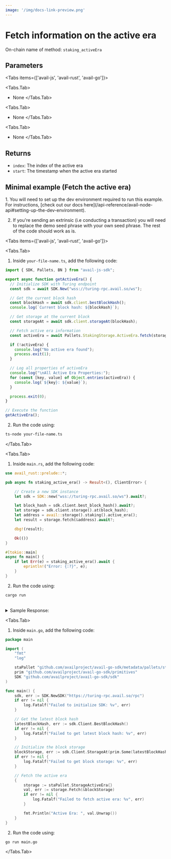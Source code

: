 ```yaml
---
image: '/img/docs-link-preview.png'
---
```



# Fetch information on the active era

On-chain name of method: `staking_activeEra`

## Parameters

<Tabs items={['avail-js', 'avail-rust', 'avail-go']}>

<Tabs.Tab>
- None
</Tabs.Tab>

<Tabs.Tab>
- None
</Tabs.Tab>

<Tabs.Tab>
- None
</Tabs.Tab>

</Tabs>

## Returns

- `index`: The index of the active era
- `start`: The timestamp when the active era started

## Minimal example (Fetch the active era)

<Callout type="info">
1. You will need to set up the dev environment required to run this example. 
For instructions, [check out our docs here](/api-reference/avail-node-api#setting-up-the-dev-environment).

2. If you're sending an extrinsic (i.e conducting a transaction) you will need to replace the demo seed phrase with your own seed phrase.
The rest of the code should work as is.
</Callout>

<Tabs items={['avail-js', 'avail-rust', 'avail-go']}>

<Tabs.Tab>

1. Inside `your-file-name.ts`, add the following code:

```typescript showLineNumbers filename="avail-js" name="cmd1"
import { SDK, Pallets, BN } from "avail-js-sdk";

export async function getActiveEra() {
  // Initialize SDK with Turing endpoint
  const sdk = await SDK.New("wss://turing-rpc.avail.so/ws");

  // Get the current block hash
  const blockHash = await sdk.client.bestBlockHash();
  console.log(`Current block hash: ${blockHash}`);

  // Get storage at the current block
  const storageAt = await sdk.client.storageAt(blockHash);

  // Fetch active era information
  const activeEra = await Pallets.StakingStorage.ActiveEra.fetch(storageAt);

  if (!activeEra) {
    console.log("No active era found");
    process.exit(1);
  }

  // Log all properties of activeEra
  console.log("\nAll Active Era Properties:");
  for (const [key, value] of Object.entries(activeEra)) {
    console.log(`${key}: ${value}`);
  }

  process.exit(0);
}

// Execute the function
getActiveEra();
```

2. Run the code using:

```bash filename="terminal" name="cmd2"
ts-node your-file-name.ts
```

</Tabs.Tab>

<Tabs.Tab>

1. Inside `main.rs`, add the following code:

```rust showLineNumbers filename="avail-rust" name="cmd3" showLineNumbers filename="avail-rust"
use avail_rust::prelude::*;

pub async fn staking_active_era() -> Result<(), ClientError> {

    // Create a new SDK instance
    let sdk = SDK::new("wss://turing-rpc.avail.so/ws").await?;

    let block_hash = sdk.client.best_block_hash().await?;
    let storage = sdk.client.storage().at(block_hash);
    let address = avail::storage().staking().active_era();
    let result = storage.fetch(&address).await?;

    dbg!(result);

    Ok(())
}

#[tokio::main]
async fn main() {
    if let Err(e) = staking_active_era().await {
        eprintln!("Error: {:?}", e);
    }
}
```

2. Run the code using:

```bash filename="terminal" name="cmd4"
cargo run
```

<br/>
<details className="border p-3 rounded-md bg-[#EFF6FF]">
<summary>Sample Response:</summary>
```json
result = Some(
    ActiveEraInfo {
        index: 174,
        start: Some(
            1726523440000,
        ),
    },
)
```
</details>
</Tabs.Tab>

<Tabs.Tab>

1. Inside `main.go`, add the following code:

```go showLineNumbers filename="avail-go" name="cmd5"
package main

import (
	"fmt"
	"log"

	staPallet "github.com/availproject/avail-go-sdk/metadata/pallets/staking"
	prim "github.com/availproject/avail-go-sdk/primitives"
	SDK "github.com/availproject/avail-go-sdk/sdk"
)

func main() {
	sdk, err := SDK.NewSDK("https://turing-rpc.avail.so/rpc")
	if err != nil {
		log.Fatalf("Failed to initialize SDK: %v", err)
	}

	// Get the latest block hash
	latestBlockHash, err := sdk.Client.BestBlockHash()
	if err != nil {
		log.Fatalf("Failed to get latest block hash: %v", err)
	}

	// Initialize the block storage
	blockStorage, err := sdk.Client.StorageAt(prim.Some(latestBlockHash))
	if err != nil {
		log.Fatalf("Failed to get block storage: %v", err)
	}

	// Fetch the active era
	{
		storage := staPallet.StorageActiveEra{}
		val, err := storage.Fetch(&blockStorage)
		if err != nil {
			log.Fatalf("Failed to fetch active era: %v", err)
		}

		fmt.Println("Active Era: ", val.Unwrap())
	}
}
```

2. Run the code using:

```bash filename="terminal" name="cmd6"
go run main.go
```

</Tabs.Tab>
</Tabs>
